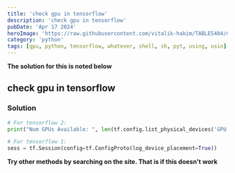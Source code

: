 ---
title: 'check gpu in tensorflow'
description: 'check gpu in tensorflow'
pubDate: 'Apr 17 2024'
heroImage: 'https://raw.githubusercontent.com/vitalik-hakim/TABLES404/main/error_b/python.jpg'
category: 'python'
tags: [gpu, python, tensorflow, whatever, shell, sh, pyt, using, usin]
---

**The solution for this is noted below**

## check gpu in tensorflow

### Solution

```python
# For tensorflow 2:
print("Num GPUs Available: ", len(tf.config.list_physical_devices('GPU')))

# For tensorflow 1:
sess = tf.Session(config=tf.ConfigProto(log_device_placement=True))
```
**Try other methods by searching on the site. That is if this doesn't work**

